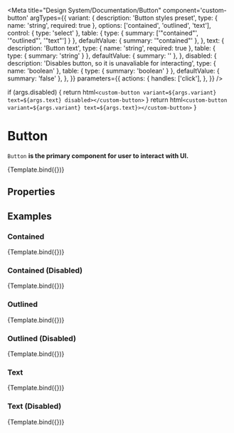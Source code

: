 

<Meta
  title="Design System/Documentation/Button"
  component='custom-button'
  argTypes={{
    variant: {
      description: 'Button styles preset',
      type: { name: 'string', required: true },
      options: ['contained', 'outlined', 'text'],
      control: { type: 'select' },
      table: {
        type: { summary: ['"contained"', '"outlined"', '"text"'] }
      },
      defaultValue: { summary: '"contained"' },
    },
    text: {
      description: 'Button text',
      type: { name: 'string', required: true },
      table: {
        type: { summary: 'string' }
      },
      defaultValue: { summary: '' },
    },
    disabled: {
      description: 'Disables button, so it is unavaliable for interacting',
      type: { name: 'boolean' },
      table: {
        type: { summary: 'boolean' }
      },
      defaultValue: { summary: 'false' },
    },
  }}
  parameters={{
    actions: {
      handles: ['click'],
    },
  }}
/>

  if (args.disabled) {
    return html`<custom-button variant=${args.variant} text=${args.text} disabled></custom-button>`
  }
  return html`<custom-button variant=${args.variant} text=${args.text}></custom-button>`
}

# Button

`Button` **is the primary component for user to interact with UI.**

<Preview withToolbar>
  <Story
    name="Default"
    args={{
      variant: 'contained',
      disabled: false,
      text: 'Click me!'
    }}
  >
    {Template.bind({})}
  </Story>
</Preview>

## Properties

<ArgsTable story="Default" />

## Examples

### Contained

<Preview withToolbar>
  <Story
    name="Variants/Contained"
    args={{
      variant: 'contained',
      disabled: false,
      text: 'Click me!'
    }}
  >
    {Template.bind({})}
  </Story>
</Preview>

### Contained (Disabled)

<Preview withToolbar>
  <Story
    name="Variants/Contained (disabled)"
    args={{
      variant: 'contained',
      disabled: true,
      text: 'Click me!'
    }}
  >
    {Template.bind({})}
  </Story>
</Preview>

### Outlined

<Preview withToolbar>
  <Story
    name="Variants/Outlined"
    args={{
      variant: 'outlined',
      disabled: false,
      text: 'Click me!'
    }}
  >
    {Template.bind({})}
  </Story>
</Preview>

### Outlined (Disabled)

<Preview withToolbar>
  <Story
    name="Variants/Outlined (disabled)"
    args={{
      variant: 'outlined',
      disabled: true,
      text: 'Click me!'
    }}
  >
    {Template.bind({})}
  </Story>
</Preview>

### Text

<Preview withToolbar>
  <Story
    name="Variants/Text"
    args={{
      variant: 'text',
      disabled: false,
      text: 'Click me!'
    }}
  >
    {Template.bind({})}
  </Story>
</Preview>

### Text (Disabled)

<Preview withToolbar>
  <Story
    name="Variants/Text (disabled)"
    args={{
      variant: 'text',
      disabled: true,
      text: 'Click me!'
    }}
  >
    {Template.bind({})}
  </Story>
</Preview>
